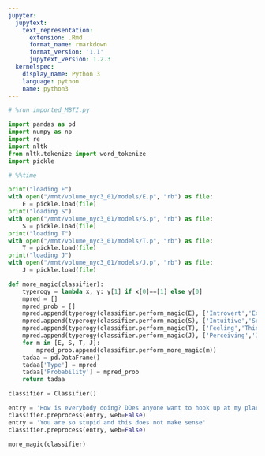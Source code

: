 ```yaml
---
jupyter:
  jupytext:
    text_representation:
      extension: .Rmd
      format_name: rmarkdown
      format_version: '1.1'
      jupytext_version: 1.2.3
  kernelspec:
    display_name: Python 3
    language: python
    name: python3
---
```


```python
# %run imported_MBTI.py
```

```python
import pandas as pd
import numpy as np
import re
import nltk
from nltk.tokenize import word_tokenize
import pickle
```

```python
# %%time

print("loading E")
with open("/mnt/volume_nyc3_01/models/E.p", "rb") as file:
    E = pickle.load(file)
print("loading S")
with open("/mnt/volume_nyc3_01/models/S.p", "rb") as file:
    S = pickle.load(file)
print("loading T")
with open("/mnt/volume_nyc3_01/models/T.p", "rb") as file:
    T = pickle.load(file)
print("loading J")
with open("/mnt/volume_nyc3_01/models/J.p", "rb") as file:
    J = pickle.load(file)
```

```python
def more_magic(classifier):
    typerogy = lambda x, y: y[1] if x[0]==[1] else y[0]
    mpred = []
    mpred_prob = []
    mpred.append(typerogy(classifier.perform_magic(E), ['Introvert','Extrovert']))
    mpred.append(typerogy(classifier.perform_magic(S), ['Intuitive','Sensing']))
    mpred.append(typerogy(classifier.perform_magic(T), ['Feeling','Thinking']))
    mpred.append(typerogy(classifier.perform_magic(J), ['Perceiving','Judging']))
    for m in [E, S, T, J]:
        mpred_prob.append(classifier.perform_more_magic(m))
    tadaa = pd.DataFrame()
    tadaa['Type'] = mpred
    tadaa['Probability'] = mpred_prob
    return tadaa
```

```python
classifier = Classifier()
```

```python
entry = 'How is everybody doing? DOes anyone want to hook up at my place tonight?'
classifier.preprocess(entry, web=False)
entry = 'You are so stupid and this does not make sense'
classifier.preprocess(entry, web=False)
```

```python
more_magic(classifier)
```

